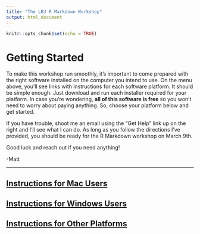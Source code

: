 ```yaml
---
title: "The LBJ R Markdown Workshop"
output: html_document
---
```


```r
knitr::opts_chunk$set(echo = TRUE)
```

# Getting Started

To make this workshop run smoothly, it's important to come prepared with the right software installed on the computer you intend to use. On the menu above, you'll see links with instructions for each software platform. It should be simple enough. Just download and run each installer required for your platform. In case you're wondering, **all of this software is free** so you won't need to worry about paying anything. So, choose your platform below and get started.

If you have trouble, shoot me an email using the "Get Help" link up on the right and I'll see what I can do. As long as you follow the directions I've provided, you should be ready for the R Markdown workshop on March 9th.

Good luck and reach out if you need anything!

-Matt

***

## [<span class="fa fa-apple fa-fw fa-md"></span> Instructions for Mac Users](mac.html)

## [<span class="fa fa-windows fa-fw fa-md"></span> Instructions for Windows Users](windows.html)

## [<span class="fa fa-desktop fa-fw fa-md"></span> Instructions for Other Platforms](others.html)

